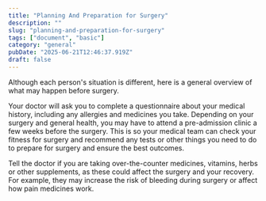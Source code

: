 ```yaml
---
title: "Planning And Preparation for Surgery"
description: ""
slug: "planning-and-preparation-for-surgery"
tags: ["document", "basic"]
category: "general"
pubDate: "2025-06-21T12:46:37.919Z"
draft: false
---
```


Although each person's situation is different, here is a general overview of what may happen before surgery.

Your doctor will ask you to complete a questionnaire about your medical history, including any allergies and medicines you take. Depending on your surgery and general health, you may have to attend a pre-admission clinic a few weeks before the surgery. This is so your medical team can check your fitness for surgery and recommend any tests or other things you need to do to prepare for surgery and ensure the best outcomes.

Tell the doctor if you are taking over-the-counter medicines, vitamins, herbs or other supplements, as these could affect the surgery and your recovery. For example, they may increase the risk of bleeding during surgery or affect how pain medicines work.

